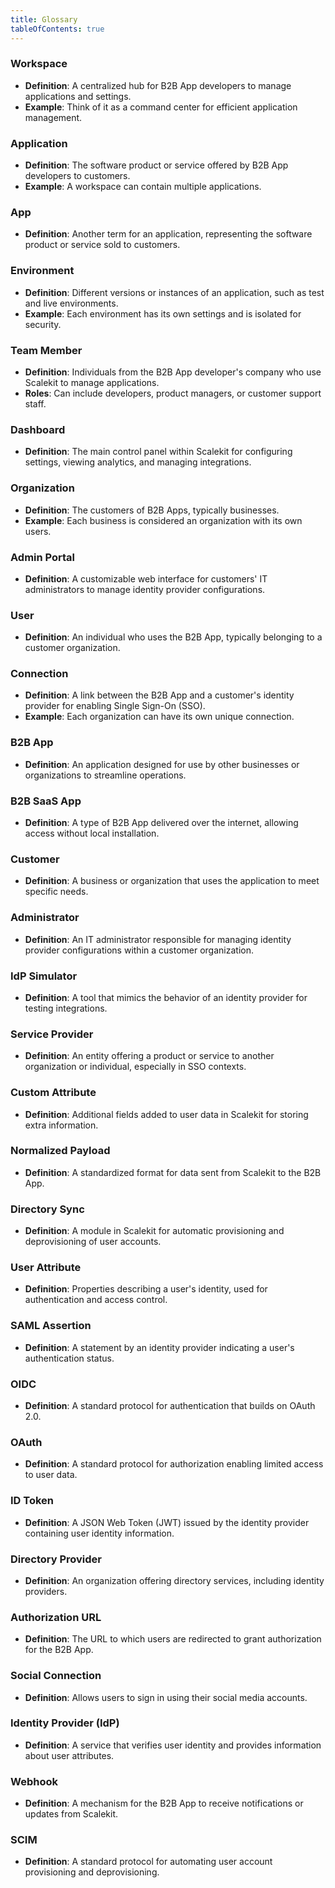 ```yaml
---
title: Glossary
tableOfContents: true
---
```


### Workspace
- **Definition**: A centralized hub for B2B App developers to manage applications and settings.
- **Example**: Think of it as a command center for efficient application management.

### Application
- **Definition**: The software product or service offered by B2B App developers to customers.
- **Example**: A workspace can contain multiple applications.

### App
- **Definition**: Another term for an application, representing the software product or service sold to customers.

### Environment
- **Definition**: Different versions or instances of an application, such as test and live environments.
- **Example**: Each environment has its own settings and is isolated for security.

### Team Member
- **Definition**: Individuals from the B2B App developer's company who use Scalekit to manage applications.
- **Roles**: Can include developers, product managers, or customer support staff.

### Dashboard
- **Definition**: The main control panel within Scalekit for configuring settings, viewing analytics, and managing integrations.

### Organization
- **Definition**: The customers of B2B Apps, typically businesses.
- **Example**: Each business is considered an organization with its own users.

### Admin Portal
- **Definition**: A customizable web interface for customers' IT administrators to manage identity provider configurations.

### User
- **Definition**: An individual who uses the B2B App, typically belonging to a customer organization.

### Connection
- **Definition**: A link between the B2B App and a customer's identity provider for enabling Single Sign-On (SSO).
- **Example**: Each organization can have its own unique connection.

### B2B App
- **Definition**: An application designed for use by other businesses or organizations to streamline operations.

### B2B SaaS App
- **Definition**: A type of B2B App delivered over the internet, allowing access without local installation.

### Customer
- **Definition**: A business or organization that uses the application to meet specific needs.

### Administrator
- **Definition**: An IT administrator responsible for managing identity provider configurations within a customer organization.

### IdP Simulator
- **Definition**: A tool that mimics the behavior of an identity provider for testing integrations.

### Service Provider
- **Definition**: An entity offering a product or service to another organization or individual, especially in SSO contexts.

### Custom Attribute
- **Definition**: Additional fields added to user data in Scalekit for storing extra information.

### Normalized Payload
- **Definition**: A standardized format for data sent from Scalekit to the B2B App.

### Directory Sync
- **Definition**: A module in Scalekit for automatic provisioning and deprovisioning of user accounts.

### User Attribute
- **Definition**: Properties describing a user's identity, used for authentication and access control.

### SAML Assertion
- **Definition**: A statement by an identity provider indicating a user's authentication status.

### OIDC
- **Definition**: A standard protocol for authentication that builds on OAuth 2.0.

### OAuth
- **Definition**: A standard protocol for authorization enabling limited access to user data.

### ID Token
- **Definition**: A JSON Web Token (JWT) issued by the identity provider containing user identity information.

### Directory Provider
- **Definition**: An organization offering directory services, including identity providers.

### Authorization URL
- **Definition**: The URL to which users are redirected to grant authorization for the B2B App.

### Social Connection
- **Definition**: Allows users to sign in using their social media accounts.

### Identity Provider (IdP)
- **Definition**: A service that verifies user identity and provides information about user attributes.

### Webhook
- **Definition**: A mechanism for the B2B App to receive notifications or updates from Scalekit.

### SCIM
- **Definition**: A standard protocol for automating user account provisioning and deprovisioning.
